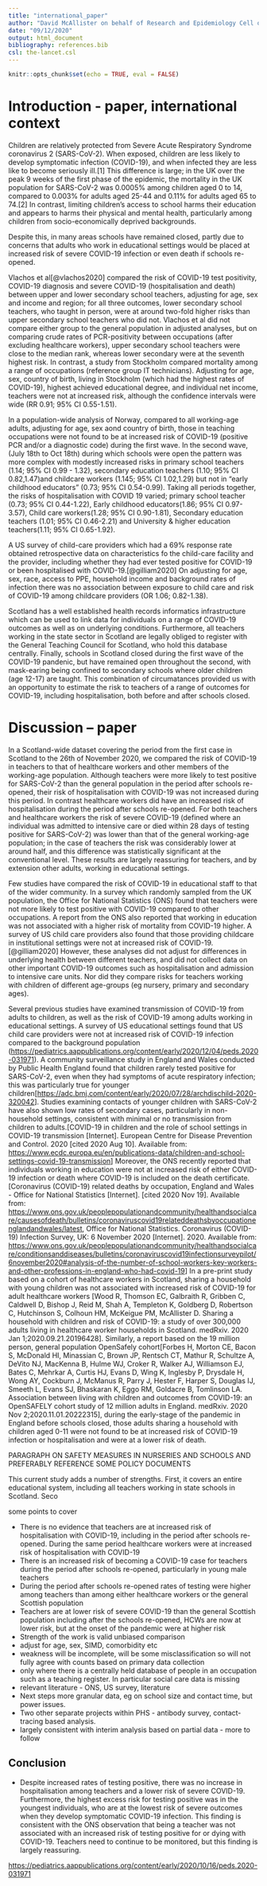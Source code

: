 ---
title: "international_paper"
author: "David McAllister on behalf of Research and Epidemiology Cell of PHS"
date: "09/12/2020"
output: html_document
bibliography: references.bib
csl: the-lancet.csl
---

```{r setup, include=FALSE}
knitr::opts_chunk$set(echo = TRUE, eval = FALSE)
```

# Introduction - paper, international context

Children are relatively protected from Severe Acute Respiratory Syndrome coronavirus 2 (SARS-CoV-2). When exposed, children are less likely to develop symptomatic infection (COVID-19), and when infected they are less like to become seriously ill.[1] This difference is large; in the UK over the peak 9 weeks of the first phase of the epidemic, the mortality in the UK population for SARS-CoV-2 was 0.0005% among children aged 0 to 14, compared to 0.003% for adults aged 25-44 and 0.11% for adults aged 65 to 74.[2] In contrast, limiting children's access to school harms their education and appears to harms their physical and mental health, particularly among children from socio-economically deprived backgrounds.

Despite this, in many areas schools have remained closed, partly due to concerns that adults who work in educational settings would be placed at increased risk of severe COVID-19 infection or even death if schools re-opened. 

Vlachos et al[@vlachos2020] compared the risk of COVID-19 test positivity, COVID-19 diagnosis and severe COVID-19 (hospitalisation and death) between upper and lower secondary school teachers, adjusting for age, sex and income and region; for all three outcomes, lower secondary school teachers, who taught in person, were at around two-fold higher risks than upper secondary school teachers who did not. Vlachos et al did not compare either group to the general population in adjusted analyses, but on comparing crude rates of PCR-positivity between occupations (after excluding healthcare workers), upper secondary school teachers were close to the median rank, whereas lower secondary were at the seventh highest risk. In contrast, a study from Stockholm compared mortality among a range of occupations (reference group IT technicians). Adjusting for age, sex, country of birth, living in Stockholm (which had the highest rates of COVID-19), highest achieved educational degree, and individual net income, teachers were not at increased risk, although the confidence intervals were wide (RR 0.91; 95% CI 0.55-1.51).

In a population-wide analysis of Norway, compared to all working-age adults, adjusting for age, sex aond country of birth, those in teaching occupations were not found to be at increased risk of COVID-19 (positive PCR and/or a diagnostic code) during the first wave. In the second wave, (July 18th to Oct 18th) during which schools were open the pattern was more complex with modestly increased risks in primary school teachers (1.14; 95% CI 0.99 - 1.32), secondary education teachers (1.10; 95% CI 0.82,1.47)and childcare workers (1.145; 95% CI 1.02,1.29) but not in "early childhood educators" (0.73; 95% CI 0.54-0.99). Taking all periods together, the risks of hospitalisation with COVID 19 varied; primary school teacher (0.73; 95% CI 0.44-1.22), Early childhood educators(1.86; 95% CI 0.97-3.57), Child care workers(1.28; 95% CI 0.90-1.81), Secondary education teachers (1.01; 95% CI 0.46-2.21) and University & higher education teachers(1.11; 95% CI 0.65-1.92).

A US survey of child-care providers which had a 69% response rate obtained retrospective data on characteristics fo the child-care facility and the provider, including whether they had ever tested positive for COVID-19 or been hospitalised with COVID-19.[@gilliam2020] On adjusting for age, sex, race, access to PPE, household income and background rates of infection there was no association between exposure to child care and risk of COVID-19 among childcare providers (OR 1.06; 0.82-1.38).

Scotland has a well established health records informatics infrastructure which can be used to link data for individuals on a range of COVID-19 outcomes as well as on underlying conditions. Furthermore, all teachers working in the state sector in Scotland are legally obliged to register with the General Teaching Council for Scotland, who hold this database centrally. Finally, schools in Scotland closed during the first wave of the COVID-19 pandenic, but have remained open throughout the second, with mask-earing being confined to secondary schools where older children (age 12-17) are taught. This combination of circumatances provided us with an opportunity to estimate the risk to teachers of a range of outcomes for COVID-19, including hospitalisation, both before and after schools closed.

# Discussion -- paper

In a Scotland-wide dataset covering the period from the first case in Scotland to the 26th of November 2020, we compared the risk of COVID-19 in teachers to that of healthcare workers and other members of the working-age population. Although teachers were more likely to test positive for SARS-CoV-2 than the general population in the period after schools re-opened, their risk of hospitalisation with COVID-19 was not increased during this period. In contrast healthcare workers did have an increased risk of hospitalisation during the period after schools re-opened. For both teachers and healthcare workers the risk of severe COVID-19 (defined where an individual was admitted to intensive care or died within 28 days of testing positive for SARS-CoV-2) was lower than that of the general working-age population; in the case of teachers the risk was considerably lower at around half, and this difference was statistically significant at the conventional level. These results are largely reassuring for teachers, and by extension other adults, working in educational settings.

Few studies have compared the risk of COVID-19 in educational staff to that of the wider community. In a survey which randomly sampled from the UK population, the Office for National Statistics (ONS) found that teachers were not more likely to test positive with COVID-19 compared to other occupations. A report from the ONS also reported that working in education was not associated with a higher risk of mortality from COVID-19 higher. A survey of US child care providers also found that those providing childcare in institutional settings were not at increased risk of COVID-19.[@gilliam2020] However, these analyses did not adjust for differences in underlying health between different teachers, and did not collect data on other important COVID-19 outcomes such as hospitalisation and admission to intensive care units. Nor did they compare risks for teachers working with children of different age-groups (eg nursery, primary and secondary ages).


Several previous studies have examined transmission of COVID-19 from adults to children, as well as the risk of COVID-19 among adults working in educational settings. A survey of US educational settings found that US child care providers were not at increased risk of COVID-19 infection compared to the background population (<https://pediatrics.aappublications.org/content/early/2020/12/04/peds.2020-031971>). A community surveillance study in England and Wales conducted by Public Health England found that children rarely tested positive for SARS-CoV-2, even when they had symptoms of acute respiratory infection; this was particularly true for younger children[<https://adc.bmj.com/content/early/2020/07/28/archdischild-2020-320042>]. Studies examining contacts of younger children with SARS-CoV-2 have also shown low rates of secondary cases, particularly in non-household settings, consistent with minimal or no transmission from children to adults.[COVID-19 in children and the role of school settings in COVID-19 transmission [Internet]. European Centre for Disease Prevention and Control. 2020 [cited 2020 Aug 10]. Available from: <https://www.ecdc.europa.eu/en/publications-data/children-and-school-settings-covid-19-transmission>] Moreover, the ONS recently reported that individuals working in education were not at increased risk of either COVID-19 infection or death where COVID-19 is included on the death certificate.[Coronavirus (COVID-19) related deaths by occupation, England and Wales - Office for National Statistics [Internet]. [cited 2020 Nov 19]. Available from: <https://www.ons.gov.uk/peoplepopulationandcommunity/healthandsocialcare/causesofdeath/bulletins/coronaviruscovid19relateddeathsbyoccupationenglandandwales/latest>, Office for National Statistics. Coronavirus (COVID-19) Infection Survey, UK: 6 November 2020 [Internet]. 2020. Available from: <https://www.ons.gov.uk/peoplepopulationandcommunity/healthandsocialcare/conditionsanddiseases/bulletins/coronaviruscovid19infectionsurveypilot/6november2020#analysis-of-the-number-of-school-workers-key-workers-and-other-professions-in-england-who-had-covid-19>] In a pre-print study based on a cohort of healthcare workers in Scotland, sharing a household with young children was not associated with increased risk of COVID-19 for adult healthcare workers [Wood R, Thomson EC, Galbraith R, Gribben C, Caldwell D, Bishop J, Reid M, Shah A, Templeton K, Goldberg D, Robertson C, Hutchinson S, Colhoun HM, McKeigue PM, McAllister D. Sharing a household with children and risk of COVID-19: a study of over 300,000 adults living in healthcare worker households in Scotland. medRxiv. 2020 Jan 1;2020.09.21.20196428]. Similarly, a report based on the 19 million person, general population OpenSafely cohort[Forbes H, Morton CE, Bacon S, McDonald HI, Minassian C, Brown JP, Rentsch CT, Mathur R, Schultze A, DeVito NJ, MacKenna B, Hulme WJ, Croker R, Walker AJ, Williamson EJ, Bates C, Mehrkar A, Curtis HJ, Evans D, Wing K, Inglesby P, Drysdale H, Wong AY, Cockburn J, McManus R, Parry J, Hester F, Harper S, Douglas IJ, Smeeth L, Evans SJ, Bhaskaran K, Eggo RM, Goldacre B, Tomlinson LA. Association between living with children and outcomes from COVID-19: an OpenSAFELY cohort study of 12 million adults in England. medRxiv. 2020 Nov 2;2020.11.01.20222315], during the early-stage of the pandemic in England before schools closed, those adults sharing a household with children aged 0-11 were not found to be at increased risk of COVID-19 infection or hospitalisation and were at a lower risk of death.

PARAGRAPH ON SAFETY MEASURES IN NURSERIES AND SCHOOLS AND PREFERABLY REFERENCE SOME POLICY DOCUMENTS

This current study adds a number of strengths. First, it covers an entire educational system, including all teachers working in state schools in Scotland. Seco

some points to cover

-   There is no evidence that teachers are at increased risk of hospitalisation with COVID-19, including in the period after schools re-opened. During the same period healthcare workers were at increased risk of hospitalisation with COVID-19
-   There is an increased risk of becoming a COVID-19 case for teachers during the period after schools re-opened, particularly in young male teachers
-   During the period after schools re-opened rates of testing were higher among teachers than among either healthcare workers or the general Scottish population
-   Teachers are at lower risk of severe COVID-19 than the general Scottish population including after the schools re-opened, HCWs are now at lower risk, but at the onset of the pandemic were at higher risk
-   Strength of the work is valid unbiased comparison
-   adjust for age, sex, SIMD, comorbidity etc
-   weakness will be incomplete, will be some misclassification so will not fully agree with counts based on primary data collection
-   only where there is a centrally held database of people in an occupation such as a teaching register. In particular social care data is missing
-   relevant literature - ONS, US survey, literature
-   Next steps more granular data, eg on school size and contact time, but power issues.
-   Two other separate projects within PHS - antibody survey, contact-tracing based analysis.
-   largely consistent with interim analysis based on partial data - more to follow

## Conclusion

-   Despite increased rates of testing positive, there was no increase in hospitalisation among teachers and a lower risk of severe COVID-19. Furthermore, the highest excess risk for testing positive was in the youngest individuals, who are at the lowest risk of severe outcomes when they develop symptomatic COVID-19 infection. This finding is consistent with the ONS observation that being a teacher was not associated with an increased risk of testing positive for or dying with COVID-19. Teachers need to continue to be monitored, but this finding is largely reassuring.

<https://pediatrics.aappublications.org/content/early/2020/10/16/peds.2020-031971>
